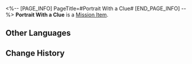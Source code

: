 <%-- [PAGE_INFO]
PageTitle=#Portrait With a Clue#
[END_PAGE_INFO] --%>
{{Item Infobox
|id          = 149977
|image       = Item Portrait With a Clue.png
|type        = Mission Item
|invCategory = Missions
|rarity      = 1
|effect      = 
|description = A small circular frame with a portrait. The expression of the man dressed in an old military uniform in the frame is... complicated.<br />A clockwise-pointing arrow is drawn on the back, accompanied by the phrase "The next clue sleeps soundly in the shade of the arch."
}}
{{Description|''"What will become of Belobog in a hundred years? Well, you'll have to see it through your eyes."''}}
'''Portrait With a Clue''' is a [[Mission Item]].

==Other Languages==
{{Other Languages
|en   = Portrait With a Clue
|zhs  = 记录着线索的肖像
|zht  = 記錄著線索的肖像
|ja   = 手がかりが書かれた肖像写真
|ko   = 단서가 기록된 초상
|es   = Retrato con una pista
|fr   = Portrait avec un indice
|ru   = Портрет с подсказкой
|th   = ภาพบุคคลที่มีเบาะแสอยู่
|vi   = Chân Dung Ghi Manh Mối
|de   = Porträt mit einem Hinweis
|id   = Potret Berpetunjuk
|pt   = Retrato com Uma Pista
}}

==Change History==
{{Change History|2.0}}